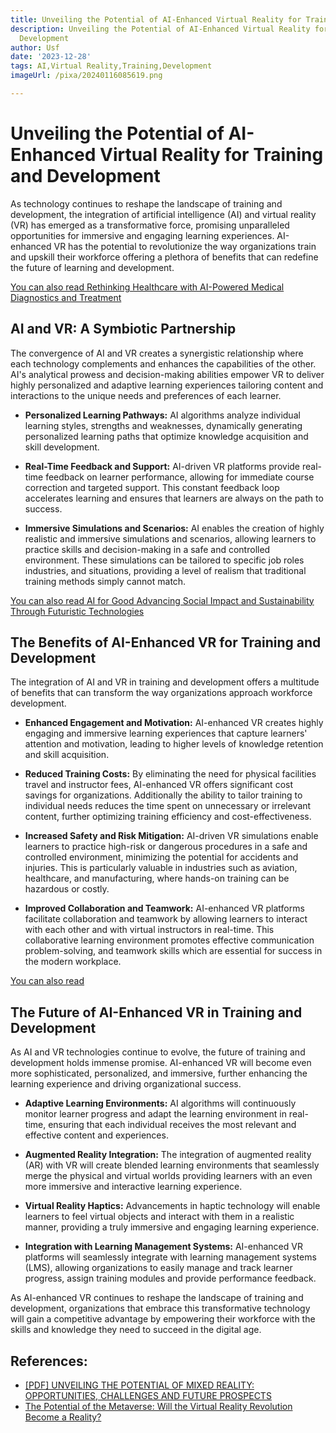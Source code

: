 ```yaml
---
title: Unveiling the Potential of AI-Enhanced Virtual Reality for Training and Development
description: Unveiling the Potential of AI-Enhanced Virtual Reality for Training and
  Development
author: Usf
date: '2023-12-28'
tags: AI,Virtual Reality,Training,Development
imageUrl: /pixa/20240116085619.png

---
```

# Unveiling the Potential of AI-Enhanced  Virtual Reality for Training and  Development

As technology continues to reshape  the landscape of training and development, the integration of artificial intelligence (AI) and virtual reality (VR) has emerged as a transformative force, promising unparalleled opportunities for immersive  and engaging learning experiences. AI-enhanced  VR has the potential  to  revolutionize the  way organizations  train and upskill their workforce offering  a plethora  of benefits that  can redefine the future of learning and development.

[You can also read Rethinking Healthcare with AI-Powered Medical Diagnostics and  Treatment](Rethinking%20Healthcare%20with%20AI-Powered%20Medical%20Diagnostics%20and%20Treatment)


## AI and VR: A  Symbiotic Partnership

The convergence of AI and VR creates a synergistic relationship where  each technology complements  and  enhances the capabilities of the other.  AI's  analytical prowess and decision-making abilities empower VR to deliver highly personalized and adaptive learning experiences tailoring content and interactions to the unique needs and preferences of each learner.

* **Personalized Learning Pathways:** AI algorithms analyze individual learning styles, strengths and weaknesses, dynamically generating personalized learning paths that optimize knowledge  acquisition and skill development.


* **Real-Time Feedback and Support:** AI-driven VR platforms provide real-time feedback on learner performance, allowing for immediate course correction  and targeted support.  This constant feedback loop accelerates learning and ensures that learners  are always on  the path to success.


* **Immersive Simulations and Scenarios:** AI enables  the creation of  highly realistic and immersive simulations and scenarios, allowing learners to practice skills and decision-making in a safe and controlled environment. These simulations can be tailored to specific  job roles industries, and situations, providing  a level of realism that traditional training methods simply cannot match.

[You can also read AI for Good Advancing Social Impact and Sustainability Through Futuristic Technologies](AI%20for%20Good%20Advancing%20Social%20Impact%20and%20Sustainability%20Through%20Futuristic%20Technologies)


## The Benefits of AI-Enhanced VR for Training and Development

The integration of AI and VR in training and development offers a multitude of benefits that can transform the way organizations approach  workforce development.

* **Enhanced Engagement  and Motivation:** AI-enhanced VR creates highly engaging and immersive learning experiences that capture learners' attention and motivation, leading  to higher levels of knowledge retention and skill acquisition.


* **Reduced Training Costs:** By eliminating the need for physical facilities  travel and instructor fees, AI-enhanced VR offers significant cost savings  for organizations. Additionally the ability to tailor training to individual  needs reduces the time spent on unnecessary or  irrelevant content,  further optimizing training efficiency and cost-effectiveness.


* **Increased Safety  and Risk Mitigation:** AI-driven VR simulations enable learners to practice high-risk or dangerous  procedures  in a safe and controlled environment, minimizing the potential for accidents and injuries. This is particularly valuable in  industries such as aviation, healthcare, and manufacturing, where hands-on  training can be  hazardous or costly.


* **Improved Collaboration and Teamwork:** AI-enhanced VR platforms facilitate collaboration and teamwork by  allowing learners to interact with each other and with virtual  instructors in real-time. This collaborative  learning environment promotes effective communication problem-solving, and teamwork skills which are essential for  success in the modern workplace.

[You can also read ]()


## The Future of AI-Enhanced VR in Training and Development

As AI  and VR  technologies continue to evolve, the future of training and development holds immense promise. AI-enhanced VR will become even more sophisticated,  personalized, and immersive,  further enhancing the learning experience and driving organizational success.

* **Adaptive Learning Environments:** AI algorithms will continuously monitor learner progress and  adapt the learning environment in real-time, ensuring that each individual receives  the most relevant and effective content and experiences.


* **Augmented Reality Integration:** The integration  of augmented reality (AR) with VR will create blended learning  environments that seamlessly merge  the physical and virtual worlds providing learners with an even more immersive and interactive learning experience.


* **Virtual  Reality Haptics:** Advancements in haptic technology will  enable learners to feel virtual  objects and interact with them in a realistic manner,  providing a truly immersive and engaging learning experience.


* **Integration with Learning Management Systems:** AI-enhanced VR platforms will  seamlessly integrate with learning  management  systems (LMS), allowing organizations to easily manage and track learner  progress, assign training modules and provide  performance feedback.

As AI-enhanced VR continues to reshape the  landscape of training and development,  organizations  that embrace this  transformative technology will gain a competitive advantage by empowering their workforce with the skills and knowledge they need to succeed in the digital age.

## References:
- [[PDF] UNVEILING THE POTENTIAL OF MIXED REALITY: OPPORTUNITIES, CHALLENGES AND FUTURE PROSPECTS](http://www.jatit.org/volumes/Vol101No20/34Vol101No20.pdf)
- [The Potential of the Metaverse: Will the Virtual Reality Revolution Become a Reality?](https://www.linkedin.com/pulse/potential-metaverse-virtual-reality-revolution-become-skmktgagency)
